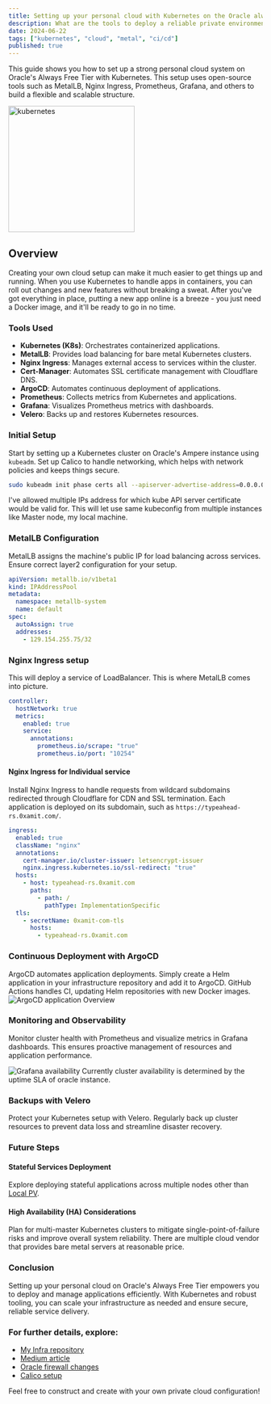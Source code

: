 ```yaml
---
title: Setting up your personal cloud with Kubernetes on the Oracle always free tier
description: What are the tools to deploy a reliable private environment in Kubernetes, MetalLB, Nginx Ingress, Prometheus, Grafana, and more on Oracle’s Ampere instance
date: 2024-06-22
tags: ["kubernetes", "cloud", "metal", "ci/cd"]
published: true
---
```


This guide shows you how to set up a strong personal cloud system on Oracle's Always Free Tier with Kubernetes. This setup uses open-source tools such as MetalLB, Nginx Ingress, Prometheus, Grafana, and others to build a flexible and scalable structure.

<div className="flex justify-center items-center">
  <Image
    src="../../public/k8s-logo.png"
    alt="kubernetes"
    width="250"
    height="250"
  />
</div>

## Overview

Creating your own cloud setup can make it much easier to get things up and running. When you use Kubernetes to handle apps in containers, you can roll out changes and new features without breaking a sweat. After you've got everything in place, putting a new app online is a breeze - you just need a Docker image, and it'll be ready to go in no time.

### Tools Used

- **Kubernetes (K8s)**: Orchestrates containerized applications.
- **MetalLB**: Provides load balancing for bare metal Kubernetes clusters.
- **Nginx Ingress**: Manages external access to services within the cluster.
- **Cert-Manager**: Automates SSL certificate management with Cloudflare DNS.
- **ArgoCD**: Automates continuous deployment of applications.
- **Prometheus**: Collects metrics from Kubernetes and applications.
- **Grafana**: Visualizes Prometheus metrics with dashboards.
- **Velero**: Backs up and restores Kubernetes resources.

### Initial Setup

Start by setting up a Kubernetes cluster on Oracle's Ampere instance using `kubeadm`. Set up Calico to handle networking, which helps with network policies and keeps things secure.

```bash
sudo kubeadm init phase certs all --apiserver-advertise-address=0.0.0.0 --apiserver-cert-extra-sans=10.96.0.1,10.0.0.144,129.154.255.75
```

I've allowed multiple IPs address for which kube API server certificate would be valid for. This will let use same kubeconfig from multiple instances like Master node, my local machine.

### MetalLB Configuration

MetalLB assigns the machine's public IP for load balancing across services. Ensure correct layer2 configuration for your setup.

```yaml caption="yaml for IP address pool which are available for metallb to provision any resource."
apiVersion: metallb.io/v1beta1
kind: IPAddressPool
metadata:
  namespace: metallb-system
  name: default
spec:
  autoAssign: true
  addresses:
    - 129.154.255.75/32
```

### Nginx Ingress setup

This will deploy a service of LoadBalancer. This is where MetalLB comes into picture.

```yaml caption="values.yaml content for Helm ingress-nginx/ingress-nginx repository"
controller:
  hostNetwork: true
  metrics:
    enabled: true
    service:
      annotations:
        prometheus.io/scrape: "true"
        prometheus.io/port: "10254"
```

#### Nginx Ingress for Individual service

Install Nginx Ingress to handle requests from wildcard subdomains redirected through Cloudflare for CDN and SSL termination. Each application is deployed on its subdomain, such as `https://typeahead-rs.0xamit.com/`.

```yaml showLineNumbers {8} caption="Example snippet from Helm values.yaml for typeahead-rs application"
ingress:
  enabled: true
  className: "nginx"
  annotations:
    cert-manager.io/cluster-issuer: letsencrypt-issuer
    nginx.ingress.kubernetes.io/ssl-redirect: "true"
  hosts:
    - host: typeahead-rs.0xamit.com
      paths:
        - path: /
          pathType: ImplementationSpecific
  tls:
    - secretName: 0xamit-com-tls
      hosts:
        - typeahead-rs.0xamit.com
```

### Continuous Deployment with ArgoCD

ArgoCD automates application deployments. Simply create a Helm application in your infrastructure repository and add it to ArgoCD. GitHub Actions handles CI, updating Helm repositories with new Docker images.
![ArgoCD application Overview](../../public/argocd-apps-overview.webp)

### Monitoring and Observability

Monitor cluster health with Prometheus and visualize metrics in Grafana dashboards. This ensures proactive management of resources and application performance.

![Grafana availability](../../public/grafana-availibilty.webp)
Currently cluster availability is determined by the uptime SLA of oracle instance.

### Backups with Velero

Protect your Kubernetes setup with Velero. Regularly back up cluster resources to prevent data loss and streamline disaster recovery.

### Future Steps

#### Stateful Services Deployment

Explore deploying stateful applications across multiple nodes other than [Local PV](https://kubernetes.io/blog/2019/04/04/kubernetes-1.14-local-persistent-volumes-ga/).

#### High Availability (HA) Considerations

Plan for multi-master Kubernetes clusters to mitigate single-point-of-failure risks and improve overall system reliability.
There are multiple cloud vendor that provides bare metal servers at reasonable price.

### Conclusion

Setting up your personal cloud on Oracle's Always Free Tier empowers you to deploy and manage applications efficiently. With Kubernetes and robust tooling, you can scale your infrastructure as needed and ensure secure, reliable service delivery.

### For further details, explore:

- [My Infra repository](https://github.com/AimAmit/infra)
- [Medium article](https://medium.com/kubernetes-deveops/installing-kubernetes-kubeadm-part-1-e146cb632163)
- [Oracle firewall changes](https://stackoverflow.com/a/54810101/8194317)
- [Calico setup](https://www.golinuxcloud.com/calico-kubernetes/)

Feel free to construct and create with your own private cloud configuration!
